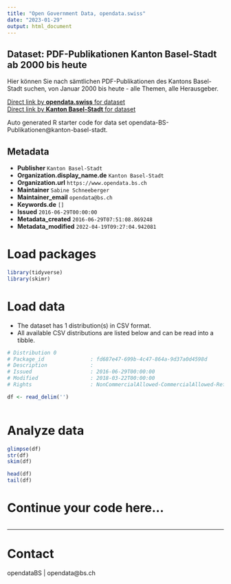 ```yaml
---
title: "Open Government Data, opendata.swiss"
date: "2023-01-29"
output: html_document
---
```


## Dataset: PDF-Publikationen Kanton Basel-Stadt ab 2000 bis heute

Hier können Sie nach sämtlichen PDF-Publikationen des Kantons Basel-Stadt suchen, von Januar 2000 bis heute  - alle Themen, alle Herausgeber.

[Direct link by **opendata.swiss** for dataset](https://opendata.swiss/de/dataset/kanton-basel-stadt-pdf-publikationen-2000-bis-heute)<br>
[Direct link by **Kanton Basel-Stadt** for dataset](http://www.bs.ch/publikationen.html)

Auto generated R starter code for data set opendata-BS-Publikationen@kanton-basel-stadt.

## Metadata

- **Publisher** `Kanton Basel-Stadt`
- **Organization.display_name.de** `Kanton Basel-Stadt`
- **Organization.url** `https://www.opendata.bs.ch`
- **Maintainer** `Sabine Schneeberger`
- **Maintainer_email** `opendata@bs.ch`
- **Keywords.de** `[]`
- **Issued** `2016-06-29T00:00:00`
- **Metadata_created** `2016-06-29T07:51:08.869248`
- **Metadata_modified** `2022-04-19T09:27:04.942081`


# Load packages

```r

library(tidyverse)
library(skimr)

```

# Load data

-   The dataset has 1 distribution(s) in CSV format.
-   All available CSV distributions are listed below and can be read into a tibble.

```r

# Distribution 0
# Package_id               : fd687e47-699b-4c47-864a-9d37a0d4598d
# Description              : 
# Issued                   : 2016-06-29T00:00:00
# Modified                 : 2018-03-22T00:00:00
# Rights                   : NonCommercialAllowed-CommercialAllowed-ReferenceRequired

df <- read_delim('')



```

# Analyze data

```r

glimpse(df)
str(df)
skim(df)

head(df)
tail(df)

```

# Continue your code here...

```r

```

------------------------------------------------------------------------

# Contact

opendataBS | opendata@bs.ch
